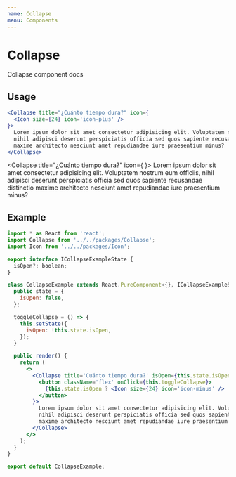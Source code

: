```yaml
---
name: Collapse
menu: Components
---
```


# Collapse
Collapse component docs

<Props of={Collapse} />

## Usage
```jsx
<Collapse title="¿Cuánto tiempo dura?" icon={
  <Icon size={24} icon='icon-plus' />
}>
  Lorem ipsum dolor sit amet consectetur adipisicing elit. Voluptatem nostrum eum officiis,
  nihil adipisci deserunt perspiciatis officia sed quos sapiente recusandae distinctio
  maxime architecto nesciunt amet repudiandae iure praesentium minus?  
</Collapse>
```
<Collapse title="¿Cuánto tiempo dura?" icon={
  <Icon size={24} icon='icon-plus' />
}>
  Lorem ipsum dolor sit amet consectetur adipisicing elit. Voluptatem nostrum eum officiis,
  nihil adipisci deserunt perspiciatis officia sed quos sapiente recusandae distinctio
  maxime architecto nesciunt amet repudiandae iure praesentium minus?  
</Collapse>

## Example
```jsx
import * as React from 'react';
import Collapse from '../../packages/Collapse';
import Icon from '../../packages/Icon';

export interface ICollapseExampleState {
  isOpen?: boolean;
}

class CollapseExample extends React.PureComponent<{}, ICollapseExampleState> {
  public state = {
    isOpen: false,
  };

  toggleCollapse = () => {
    this.setState({
      isOpen: !this.state.isOpen,
    });
  }

  public render() {
    return (
      <>
        <Collapse title='Cuánto tiempo dura?' isOpen={this.state.isOpen} icon={
          <button className='flex' onClick={this.toggleCollapse}>
            {this.state.isOpen ? <Icon size={24} icon='icon-minus' /> : <Icon size={24} icon='icon-plus' />}
          </button>
        }>
          Lorem ipsum dolor sit amet consectetur adipisicing elit. Voluptatem nostrum eum officiis,
          nihil adipisci deserunt perspiciatis officia sed quos sapiente recusandae distinctio
          maxime architecto nesciunt amet repudiandae iure praesentium minus?
        </Collapse>
      </>
    );
  }
}

export default CollapseExample;
```
<CollapseExample />